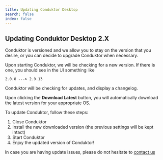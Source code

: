```yaml
---
title: Updating Conduktor Desktop
search: false
index: false
---
```


## Updating Conduktor Desktop 2.X

Conduktor is versioned and we allow you to stay on the version that you desire, or you can decide to upgrade Conduktor when necessary.

Upon starting Conduktor, we will be checking for a new version. If there is one, you should see in the UI something like

```text
2.0.8 ---> 2.0.13
```
Conduktor will be checking for updates, and display a changelog.

Upon clicking the **Download Latest** button, you will automatically download the latest version for your appropriate OS.

To update Conduktor, follow these steps:

1. Close Conduktor
2. Install the new downloaded version \(the previous settings will be kept intact\)
3. Start Conduktor
4. Enjoy the updated version of Conduktor!

In case you are having update issues, please do not hesitate to [contact us](https://www.conduktor.io/contact)
